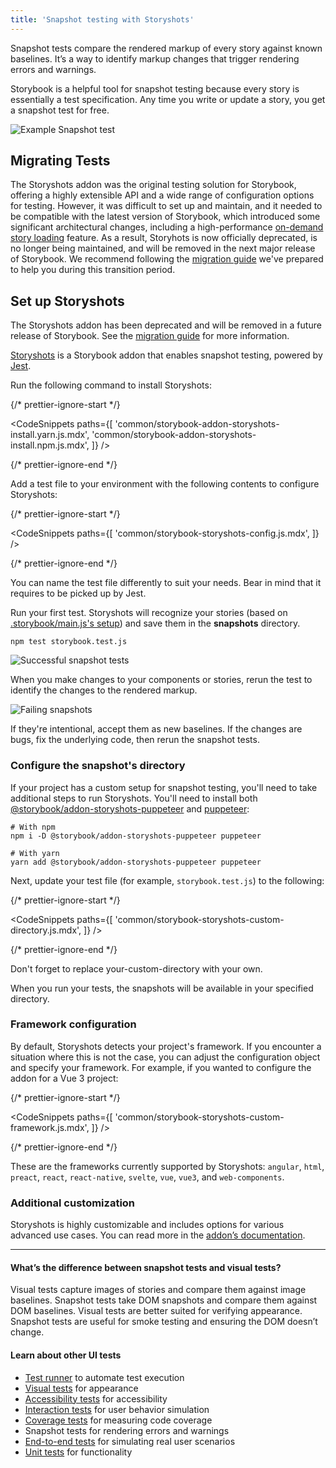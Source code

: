 ```yaml
---
title: 'Snapshot testing with Storyshots'
---
```


Snapshot tests compare the rendered markup of every story against known baselines. It’s a way to identify markup changes that trigger rendering errors and warnings.

Storybook is a helpful tool for snapshot testing because every story is essentially a test specification. Any time you write or update a story, you get a snapshot test for free.

![Example Snapshot test](./snapshot-test.png)

## Migrating Tests

The Storyshots addon was the original testing solution for Storybook, offering a highly extensible API and a wide range of configuration options for testing. However, it was difficult to set up and maintain, and it needed to be compatible with the latest version of Storybook, which introduced some significant architectural changes, including a high-performance [on-demand story loading](../configure/overview.md#on-demand-story-loading) feature. As a result, Storyhots is now officially deprecated, is no longer being maintained, and will be removed in the next major release of Storybook. We recommend following the [migration guide](./storyshots-migration-guide.md) we've prepared to help you during this transition period.

## Set up Storyshots

<Callout variant="warning">

The Storyshots addon has been deprecated and will be removed in a future release of Storybook. See the [migration guide](./storyshots-migration-guide.md) for more information.

</Callout>

[Storyshots](https://storybook.js.org/addons/@storybook/addon-storyshots/) is a Storybook addon that enables snapshot testing, powered by [Jest](https://jestjs.io/docs/getting-started).

Run the following command to install Storyshots:

{/* prettier-ignore-start */}

<CodeSnippets
  paths={[
    'common/storybook-addon-storyshots-install.yarn.js.mdx',
    'common/storybook-addon-storyshots-install.npm.js.mdx',
  ]}
/>

{/* prettier-ignore-end */}

Add a test file to your environment with the following contents to configure Storyshots:

{/* prettier-ignore-start */}

<CodeSnippets
  paths={[
    'common/storybook-storyshots-config.js.mdx',
  ]}
/>

{/* prettier-ignore-end */}

<Callout variant="info" icon="💡">

You can name the test file differently to suit your needs. Bear in mind that it requires to be picked up by Jest.

</Callout>

Run your first test. Storyshots will recognize your stories (based on [.storybook/main.js's setup](https://storybook.js.org/docs/configure/story-rendering)) and save them in the **snapshots** directory.

```shell
npm test storybook.test.js
```

![Successful snapshot tests](./storyshots-pass.png)

When you make changes to your components or stories, rerun the test to identify the changes to the rendered markup.

![Failing snapshots](./storyshots-fail.png)

If they're intentional, accept them as new baselines. If the changes are bugs, fix the underlying code, then rerun the snapshot tests.

### Configure the snapshot's directory

If your project has a custom setup for snapshot testing, you'll need to take additional steps to run Storyshots. You'll need to install both [@storybook/addon-storyshots-puppeteer](https://storybook.js.org/addons/@storybook/addon-storyshots-puppeteer) and [puppeteer](https://github.com/puppeteer/puppeteer):

```shell
# With npm
npm i -D @storybook/addon-storyshots-puppeteer puppeteer

# With yarn
yarn add @storybook/addon-storyshots-puppeteer puppeteer
```

Next, update your test file (for example, `storybook.test.js`) to the following:

{/* prettier-ignore-start */}

<CodeSnippets
  paths={[
    'common/storybook-storyshots-custom-directory.js.mdx',
  ]}
/>

{/* prettier-ignore-end */}

<Callout variant="info" icon="💡">

Don't forget to replace your-custom-directory with your own.

</Callout>

When you run your tests, the snapshots will be available in your specified directory.

### Framework configuration

By default, Storyshots detects your project's framework. If you encounter a situation where this is not the case, you can adjust the configuration object and specify your framework. For example, if you wanted to configure the addon for a Vue 3 project:

{/* prettier-ignore-start */}

<CodeSnippets
  paths={[
    'common/storybook-storyshots-custom-framework.js.mdx',
  ]}
/>

{/* prettier-ignore-end */}

These are the frameworks currently supported by Storyshots: `angular`, `html`, `preact`, `react`, `react-native`, `svelte`, `vue`, `vue3`, and `web-components`.

### Additional customization

Storyshots is highly customizable and includes options for various advanced use cases. You can read more in the [addon’s documentation](https://github.com/storybookjs/storybook/tree/master/addons/storyshots/storyshots-core#options).

---

#### What’s the difference between snapshot tests and visual tests?

Visual tests capture images of stories and compare them against image baselines. Snapshot tests take DOM snapshots and compare them against DOM baselines. Visual tests are better suited for verifying appearance. Snapshot tests are useful for smoke testing and ensuring the DOM doesn’t change.

#### Learn about other UI tests

- [Test runner](./test-runner.md) to automate test execution
- [Visual tests](./visual-testing.md) for appearance
- [Accessibility tests](./accessibility-testing.md) for accessibility
- [Interaction tests](./interaction-testing.md) for user behavior simulation
- [Coverage tests](./test-coverage.md) for measuring code coverage
- Snapshot tests for rendering errors and warnings
- [End-to-end tests](./stories-in-end-to-end-tests.md) for simulating real user scenarios
- [Unit tests](./stories-in-unit-tests.md) for functionality
